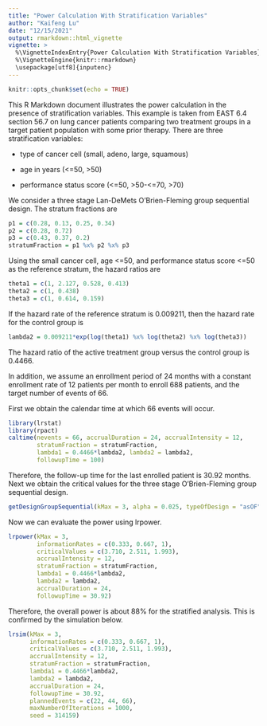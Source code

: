 ---
title: "Power Calculation With Stratification Variables"
author: "Kaifeng Lu"
date: "12/15/2021"
output: rmarkdown::html_vignette
vignette: >
  %\VignetteIndexEntry{Power Calculation With Stratification Variables}
  %\VignetteEngine{knitr::rmarkdown}
  \usepackage[utf8]{inputenc}
---

```{r setup, include=FALSE}
knitr::opts_chunk$set(echo = TRUE)
```

This R Markdown document illustrates the power calculation in the presence of stratification variables. This example is taken from EAST 6.4 section 56.7 on lung cancer patients comparing two treatment groups in a target patient population with some prior therapy. There are three stratification variables: 

- type of cancer cell (small, adeno, large, squamous)

- age in years (<=50, >50)

- performance status score (<=50, >50-<=70, >70)

We consider a three stage Lan-DeMets O'Brien-Fleming group sequential design. The stratum fractions are
```{r}
p1 = c(0.28, 0.13, 0.25, 0.34)
p2 = c(0.28, 0.72)
p3 = c(0.43, 0.37, 0.2)
stratumFraction = p1 %x% p2 %x% p3
```

Using the small cancer cell, age <=50, and performance status score <=50 as the reference stratum, the hazard ratios are
```{r}
theta1 = c(1, 2.127, 0.528, 0.413)
theta2 = c(1, 0.438)
theta3 = c(1, 0.614, 0.159)
```

If the hazard rate of the reference stratum is 0.009211, then the hazard rate for the control group is
```{r}
lambda2 = 0.009211*exp(log(theta1) %x% log(theta2) %x% log(theta3))
```

The hazard ratio of the active treatment group versus the control group is 0.4466. 

In addition, we assume an enrollment period of 24 months with a constant enrollment rate of 12 patients per month to enroll 688 patients, and the target number of events of 66. 

First we obtain the calendar time at which 66 events will occur. 
```{r}
library(lrstat)
library(rpact)
caltime(nevents = 66, accrualDuration = 24, accrualIntensity = 12,
        stratumFraction = stratumFraction, 
        lambda1 = 0.4466*lambda2, lambda2 = lambda2, 
        followupTime = 100)
```

Therefore, the follow-up time for the last enrolled patient is 30.92 months. Next we obtain the critical values for the three stage O'Brien-Fleming group sequential design. 
```{r}
getDesignGroupSequential(kMax = 3, alpha = 0.025, typeOfDesign = "asOF")
```

Now we can evaluate the power using lrpower. 
```{r}
lrpower(kMax = 3, 
        informationRates = c(0.333, 0.667, 1), 
        criticalValues = c(3.710, 2.511, 1.993), 
        accrualIntensity = 12,
        stratumFraction = stratumFraction,
        lambda1 = 0.4466*lambda2, 
        lambda2 = lambda2, 
        accrualDuration = 24, 
        followupTime = 30.92)
```

Therefore, the overall power is about 88% for the stratified analysis. This is confirmed by the simulation below. 
```{r}
lrsim(kMax = 3, 
      informationRates = c(0.333, 0.667, 1), 
      criticalValues = c(3.710, 2.511, 1.993), 
      accrualIntensity = 12,
      stratumFraction = stratumFraction,
      lambda1 = 0.4466*lambda2, 
      lambda2 = lambda2, 
      accrualDuration = 24, 
      followupTime = 30.92,
      plannedEvents = c(22, 44, 66),
      maxNumberOfIterations = 1000, 
      seed = 314159)
```


